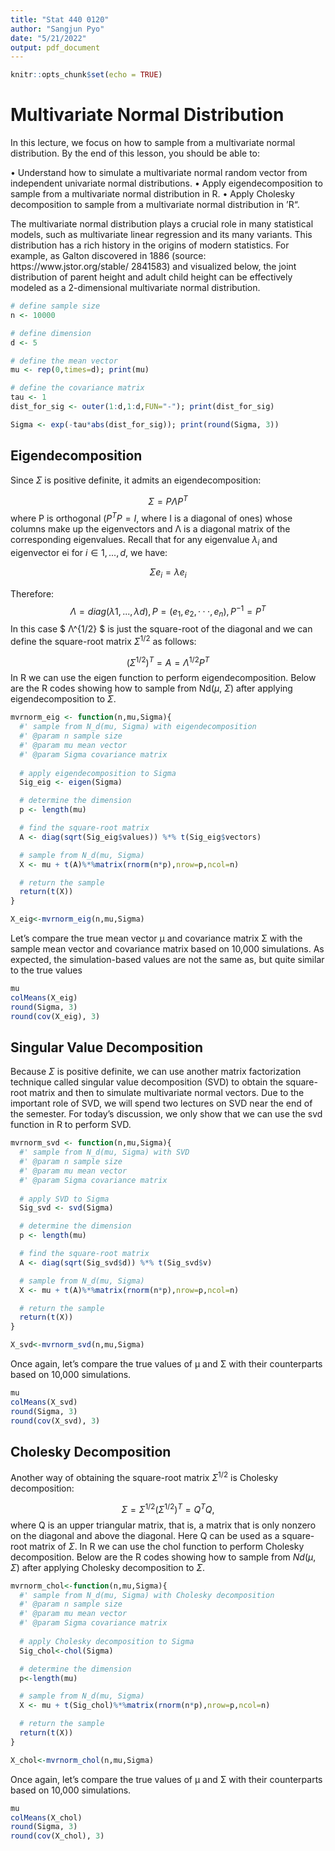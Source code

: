---
title: "Stat 440 0120"
author: "Sangjun Pyo"
date: "5/21/2022"
output: pdf_document
---

```{r setup, include=FALSE}
knitr::opts_chunk$set(echo = TRUE)
```

# Multivariate Normal Distribution

In this lecture, we focus on how to sample from a multivariate normal distribution. By the end of this lesson, you should be able to:

• Understand how to simulate a multivariate normal random vector from independent univariate normal distributions.
• Apply eigendecomposition to sample from a multivariate normal distribution in R.
• Apply Cholesky decomposition to sample from a multivariate normal distribution in ‘R“.


The multivariate normal distribution plays a crucial role in many statistical models, such as multivariate linear regression and its many variants. This distribution has a rich history in the origins of modern statistics. For example, as Galton discovered in 1886 (source: https://www.jstor.org/stable/ 2841583) and visualized below, the joint distribution of parent height and adult child height can be effectively modeled as a 2-dimensional multivariate normal distribution.


```{r }
# define sample size
n <- 10000

# define dimension
d <- 5

# define the mean vector
mu <- rep(0,times=d); print(mu)

# define the covariance matrix
tau <- 1
dist_for_sig <- outer(1:d,1:d,FUN="-"); print(dist_for_sig)

Sigma <- exp(-tau*abs(dist_for_sig)); print(round(Sigma, 3))

```

## Eigendecomposition

Since $Σ$ is positive definite, it admits an eigendecomposition:

$$ \Sigma = PΛP^T $$
where P is orthogonal ($P^TP = I$, where I is a diagonal of ones) whose
columns make up the eigenvectors and Λ is a diagonal matrix of the corresponding eigenvalues. 
Recall that for any eigenvalue $λ_i$ and eigenvector ei for $i ∈ {1, . . . , d}$, we have:

$$ Σe_i = λe_i $$

Therefore:
$$ Λ = diag(λ1, . . . , λd), P =(e_1, e_2, · · · ,e_n), P^{-1} = P^T $$
In this case $ Λ^{1/2} $ is just the square-root of the diagonal and we can define the square-root matrix $Σ^{1/2}$ as follows:

$$(Σ^{1/2})^T = A = Λ^{1/2}P^T$$
In R we can use the eigen function to perform eigendecomposition. Below are
the R codes showing how to sample from Nd($µ$, $Σ$) after applying eigendecomposition to $Σ$.

```{r}
mvrnorm_eig <- function(n,mu,Sigma){
  #' sample from N_d(mu, Sigma) with eigendecomposition
  #' @param n sample size
  #' @param mu mean vector
  #' @param Sigma covariance matrix
  
  # apply eigendecomposition to Sigma
  Sig_eig <- eigen(Sigma)

  # determine the dimension
  p <- length(mu)

  # find the square-root matrix
  A <- diag(sqrt(Sig_eig$values)) %*% t(Sig_eig$vectors)

  # sample from N_d(mu, Sigma)
  X <- mu + t(A)%*%matrix(rnorm(n*p),nrow=p,ncol=n)

  # return the sample
  return(t(X))
}

X_eig<-mvrnorm_eig(n,mu,Sigma)

```

Let’s compare the true mean vector µ and covariance matrix Σ with the
sample mean vector and covariance matrix based on 10,000 simulations. As
expected, the simulation-based values are not the same as, but quite similar to
the true values

```{r}
mu
colMeans(X_eig)
round(Sigma, 3)
round(cov(X_eig), 3)
```

## Singular Value Decomposition

Because $Σ$ is positive definite, we can use another matrix factorization technique called singular value decomposition (SVD) to obtain the square-root matrix and then to simulate multivariate normal vectors. Due to the important role of SVD, we will spend two lectures on SVD near the end of the semester. For today’s discussion, we only show that we can use the svd function in R to
perform SVD.

```{r}
mvrnorm_svd <- function(n,mu,Sigma){
  #' sample from N_d(mu, Sigma) with SVD
  #' @param n sample size
  #' @param mu mean vector
  #' @param Sigma covariance matrix
  
  # apply SVD to Sigma
  Sig_svd <- svd(Sigma)

  # determine the dimension
  p <- length(mu)

  # find the square-root matrix
  A <- diag(sqrt(Sig_svd$d)) %*% t(Sig_svd$v)

  # sample from N_d(mu, Sigma)
  X <- mu + t(A)%*%matrix(rnorm(n*p),nrow=p,ncol=n)

  # return the sample
  return(t(X))
}

X_svd<-mvrnorm_svd(n,mu,Sigma)
```

Once again, let’s compare the true values of µ and Σ with their counterparts
based on 10,000 simulations.

```{r}
mu
colMeans(X_svd)
round(Sigma, 3)
round(cov(X_svd), 3)
```


## Cholesky Decomposition

Another way of obtaining the square-root matrix $Σ^{1/2}$ is Cholesky decomposition:

$$ Σ = Σ^{1/2}(Σ^{1/2})^T = Q^TQ, $$
where Q is an upper triangular matrix, that is, a matrix that is only nonzero on
the diagonal and above the diagonal. Here Q can be used as a square-root
matrix of $Σ$.
  In R we can use the chol function to perform Cholesky decomposition.
Below are the R codes showing how to sample from $Nd(µ, Σ)$ after applying
Cholesky decomposition to $Σ$.

```{r}
mvrnorm_chol<-function(n,mu,Sigma){
  #' sample from N_d(mu, Sigma) with Cholesky decomposition
  #' @param n sample size
  #' @param mu mean vector
  #' @param Sigma covariance matrix
  
  # apply Cholesky decomposition to Sigma
  Sig_chol<-chol(Sigma)

  # determine the dimension
  p<-length(mu)

  # sample from N_d(mu, Sigma)
  X <- mu + t(Sig_chol)%*%matrix(rnorm(n*p),nrow=p,ncol=n)

  # return the sample
  return(t(X))
}

X_chol<-mvrnorm_chol(n,mu,Sigma)

```

  Once again, let’s compare the true values of µ and Σ with their counterparts
based on 10,000 simulations.

```{r}
mu
colMeans(X_chol)
round(Sigma, 3)
round(cov(X_chol), 3)
```

